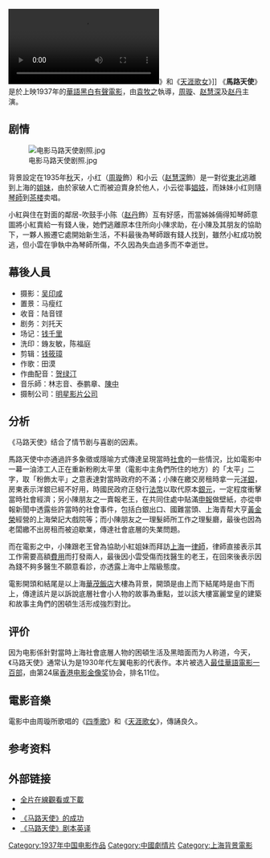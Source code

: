 {{Unreferenced|time=2021-08-28T13:34:59+00:00}}

{{Infobox Film
| name       = 马路天使
| original_name  = 
| image = 电影马路天使.jpg
| image_size = 电影海报
| caption = 
| based_on = 
| 監製 =
| 製片 = 
| 導演 = [[袁牧之|袁牧之]] 
| 編劇 = 袁牧之
| 主演 = [[周璇|周璇]]<br>[[赵慧深|赵慧深]]<br>[[赵丹|赵丹]]
| 攝影 = [[吴印咸|吴印咸]]
| 剪輯 = [[钱筱璋|钱筱璋]]
| 主題曲 =
| 配樂 = [[贺绿汀|贺绿汀]]
| 製片商 =
| 發行商 = [[明星电影公司|明星电影公司]]
| 產地          = {{ROC-1928}}
| 片長           = 87分鐘
| 上映日期       = {{ROC-1928}}{{Film date|1937|7|24|}}
| 語言           = [[中華民國國語|國語]]
| 票房           = 
| preceded_by = 
| followed_by = 
}}
[[File:Street_Angel_(1937_film).ogv|thumb]]》和《[[天涯歌女|天涯歌女]]》]]
《'''馬路天使'''》是於上映1937年的[[華語|華語]][[黑白|黑白]][[有聲電影|有聲電影]]，由[[袁牧之|袁牧之]]執導，[[周璇|周璇]]、[[赵慧深|赵慧深]]及[[赵丹|赵丹]]主演。

==剧情==
[[File:电影马路天使剧照.jpg|left]]

背景設定在1935年[[秋|秋]]天，小红（[[周璇|周璇]]飾）和小云（[[赵慧深|赵慧深]]飾）是一對從[[東北新省區方案|東北]]逃離到上海的[[姐妹|姐妹]]，由於家破人亡而被迫賣身於他人，小云從事[[娼妓|娼妓]]，而妹妹小红则隨[[琴師|琴師]]到[[茶楼|茶楼]]卖唱。

小紅與住在對面的鄰居-吹鼓手小陈（[[赵丹|赵丹]]飾）互有好感，而當姊姊倆得知琴師意圖將小紅賣給一有錢人後，她們逃離原本住所向小陳求助，在小陳及其朋友的協助下，一夥人搬遷它處開始新生活，不料最後為琴師跟有錢人找到，雖然小紅成功脫逃，但小雲在爭執中為琴師所傷，不久因為失血過多而不幸逝世。

==幕後人員==
*摄影：[[吴印咸|吴印咸]]
*置景：马瘦红
*收音：陆音铿
*剧务：刘托天
*场记：[[钱千里|钱千里]]
*洗印：銵友敏，陈福庭
*剪辑：[[钱筱璋|钱筱璋]]
*作歌：田漠
*作曲配音：[[贺绿汀|贺绿汀]]
*音乐師：林志音、泰鹏章、[[陳中|陳中]]
*摄制公司：[[明星影片公司|明星影片公司]]

==分析==
《马路天使》结合了情节剧与喜剧的因素。<!-- One sequence in particular, where 小陈及其朋友企图扮演成[[理发师|理发师]] reveals a moment of slapstick or physical comedy in the otherwise dreary third act. -->

馬路天使中亦通過許多象徵或隱喻方式傳達呈現當時[[社會|社會]]的一些情況，比如電影中一幕一油漆工人正在重新粉刷太平里（電影中主角們所住的地方）的「太平」二字，取「粉飾太平」之意表達對當時政府的不滿；小陳在繳交房租時拿一元[[洋銀|洋銀]]，房東表示洋銀已經不好用，時國民政府正發行[[法幣|法幣]]以取代原本[[銀元|銀元]]，一定程度衝擊當時社會經濟；另小陳朋友之一賣報老王，在共同住處中貼滿[[申報|申報]]做壁紙，亦從申報新聞中透露些許當時的社會事件，包括白銀出口、國難當頭、上海青帮大亨[[黃金榮|黃金榮]]經營的上海榮記大戲院等；而小陳朋友之一理髮師所工作之理髮廳，最後也因為老闆繳不出房租而被迫歇業，傳達社會底層的失業問題。

而在電影之中，小陳跟老王曾為協助小紅姐妹而拜訪[[上海|上海]]一[[律師|律師]]，律師直接表示其工作需要高額[[費用|費用]]而打發兩人，最後因小雲受傷而找醫生的老王，在回來後表示因為錢不夠多醫生不願意看診，亦透露上海中上階級態度。

電影開頭和結尾是以上海[[華茂飯店|華茂飯店]]大樓為背景，開頭是由上而下結尾時是由下而上，傳達該片是以訴說底層社會小人物的故事為重點，並以該大樓富麗堂皇的建築和故事主角們的困頓生活形成強烈對比。

==评价==
因为电影係針對當時上海社會底層人物的困頓生活及黑暗面而为人称道，今天，《马路天使》通常认为是1930年代左翼电影的代表作。本片被选入[[最佳華語電影一百部|最佳華語電影一百部]]，由第24届[[香港电影金像奖|香港电影金像奖]]协会，排名11位。

==電影音樂==
電影中由周璇所歌唱的《[[四季歌_(马路天使)|四季歌]]》和《[[天涯歌女|天涯歌女]]》，傳誦良久。

== 参考资料 ==
{{reflist}}

== 外部链接 ==
* [http://archive.org/details/street_angel 全片在線觀看或下載]
* {{imdb title|id=0183828|title=马路天使}}
* [https://web.archive.org/web/20061006073912/http://www.chinaculture.org/gb/en_artqa/2003-09/24/content_38389.htm 《马路天使》的成功]
* [http://mclc.osu.edu/rc/pubs/angel/default.htm 《马路天使》剧本英译]

{{最佳華語電影一百部}}
{{影史百大華語電影}}
{{DEFAULTSORT:Ma馬路天使}}
[[Category:1937年中国电影作品|Category:1937年中国电影作品]]
[[Category:中國劇情片|Category:中國劇情片]]
[[Category:上海背景電影|Category:上海背景電影]]